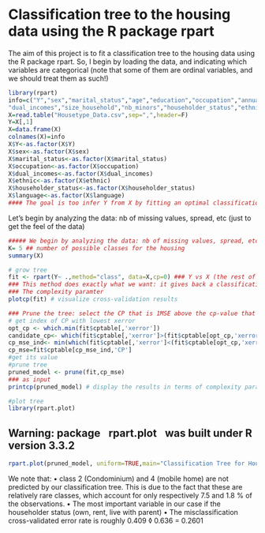 # Classification tree to the housing data using the R package rpart

The aim of this project is to fit a classification tree to the housing data using the R package rpart. So, I begin by loading the data, and indicating which variables are categorical (note that some of them are ordinal variables, and we should treat them as such!)


```r
library(rpart)
info=c("Y","sex","marital_status","age","education","occupation","annual_income","length",
"dual_incomes","size_household","nb_minors","householder_status","ethnic","language")
X=read.table("Housetype_Data.csv",sep=",",header=F)
Y=X[,1]
X=data.frame(X)
colnames(X)=info
X$Y<-as.factor(X$Y)
X$sex<-as.factor(X$sex)
X$marital_status<-as.factor(X$marital_status)
X$occupation<-as.factor(X$occupation)
X$dual_incomes<-as.factor(X$dual_incomes)
X$ethnic<-as.factor(X$ethnic)
X$householder_status<-as.factor(X$householder_status)
X$language<-as.factor(X$language)
#### The goal is too infer Y from X by fitting an optimal classification tree
```

Let's begin by analyzing the data: nb of missing values, spread, etc (just to get the feel of the data)

```r
##### We begin by analyzing the data: nb of missing values, spread, etc
K= 5 ## number of possible classes for the housing
summary(X)
```

```r
# grow tree
fit <- rpart(Y~ .,method="class", data=X,cp=0) ### Y vs X (the rest of the variables)
### This method does exactly what we want: it gives back a classification tree according to the formula given
### The complexity paramter
plotcp(fit) # visualize cross-validation results
```

```r
### Prune the tree: select the CP that is 1MSE above the cp-value that minimizes the misclassification error
# get index of CP with lowest xerror
opt_cp <- which.min(fit$cptable[,'xerror'])
candidate_cp<- which(fit$cptable[,'xerror']>(fit$cptable[opt_cp,'xerror']+fit$cptable[opt_cp,'xstd']))
cp_mse_ind<- min(which(fit$cptable[,'xerror']<(fit$cptable[opt_cp,'xerror']+fit$cptable[opt_cp,'xstd'])))
cp_mse=fit$cptable[cp_mse_ind,'CP']
#get its value
#prune tree
pruned_model <- prune(fit,cp_mse)
### as input
printcp(pruned_model) # display the results in terms of complexity paramter
```


```r
#plot tree
library(rpart.plot)
```

## Warning: package  rpart.plot  was built under R version 3.3.2

```r
rpart.plot(pruned_model, uniform=TRUE,main="Classification Tree for Household_Data")
```


We note that:
• class 2 (Condominium) and 4 (mobile home) are not predicted by our classification tree. This is due to
the fact that these are relatively rare classes, which account for only respectively 7.5 and 1.8 % of the
observations.
• The most important variable in our case if the householder status (own, rent, live with parent)
• The misclassification cross-validated error rate is roughly 0.409 ◊ 0.636 = 0.2601





























